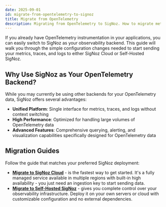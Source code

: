 ```yaml
---
date: 2025-09-01
id: migrate-from-opentelemetry-to-signoz
title: Migrate from OpenTelemetry
description: Migrating from OpenTelemetry to SigNoz. How to migrate metrics, traces, and logs from OpenTelemetry to SigNoz.
---
```


If you already have OpenTelemetry instrumentation in your applications, you can easily switch to SigNoz as your observability backend. This guide will walk you through the simple configuration changes needed to start sending your metrics, traces, and logs to either SigNoz Cloud or Self-Hosted SigNoz.

## Why Use SigNoz as Your OpenTelemetry Backend?

While you may currently be using other backends for your OpenTelemetry data, SigNoz offers several advantages:

- **Unified Platform**: Single interface for metrics, traces, and logs without context switching
- **High Performance**: Optimized for handling large volumes of OpenTelemetry data
- **Advanced Features**: Comprehensive querying, alerting, and visualization capabilities specifically designed for OpenTelemetry data


## Migration Guides

Follow the guide that matches your preferred SigNoz deployment:
- **[Migrate to SigNoz Cloud](/docs/migration/migrate-from-opentelemetry/cloud/)** - is the fastest way to get started. It's a fully managed service available in multiple regions with built-in high availability - you just need an ingestion key to start sending data.
- **[Migrate to Self-Hosted SigNoz](/docs/migration/migrate-from-opentelemetry/self-hosted/)** - gives you complete control over your observability infrastructure. Deploy it on your own servers or cloud with customizable configuration and no external dependencies.
